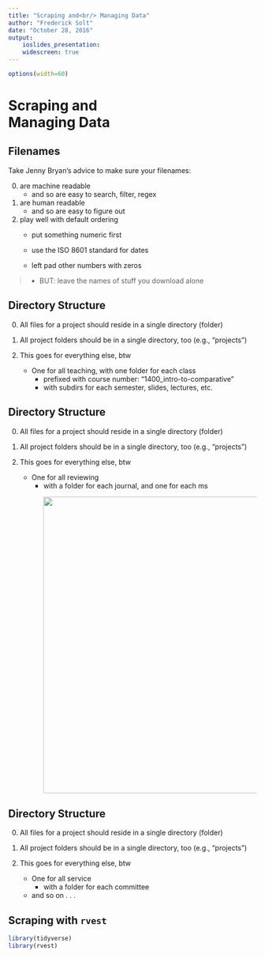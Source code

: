 ```yaml
---
title: "Scraping and<br/> Managing Data"
author: "Frederick Solt"
date: "October 28, 2016"
output: 
    ioslides_presentation:
    widescreen: true
---
```


```r
options(width=60)
```

Scraping and<br/> Managing Data
===

## Filenames

Take Jenny Bryan's advice to make sure your filenames:

0. are machine readable
    - and so are easy to search, filter, regex 

0. are human readable
    - and so are easy to figure out

0. play well with default ordering
    - put something numeric first

    - use the ISO 8601 standard for dates

    - left pad other numbers with zeros
    
>- BUT: leave the names of stuff you download alone

## Directory Structure

0. All files for a project should reside in a single directory (folder)

0. All project folders should be in a single directory, too (e.g., "projects")

0. This goes for everything else, btw
    - One for all teaching, with one folder for each class
        - prefixed with course number: "1400_intro-to-comparative"
        - with subdirs for each semester, slides, lectures, etc.

## Directory Structure

0. All files for a project should reside in a single directory (folder)

0. All project folders should be in a single directory, too (e.g., "projects")

0. This goes for everything else, btw
    - One for all reviewing
        - with a folder for each journal, and one for each ms 
        <p style="text-align:center"><img src="cmcr07_files/reviews.png" style="width: 600px;" align="center"/></p>

## Directory Structure

0. All files for a project should reside in a single directory (folder)

0. All project folders should be in a single directory, too (e.g., "projects")

0. This goes for everything else, btw
    - One for all service
        - with a folder for each committee
    
    - and so on . . .

## Scraping with `rvest`

```r
library(tidyverse)
library(rvest)
```


